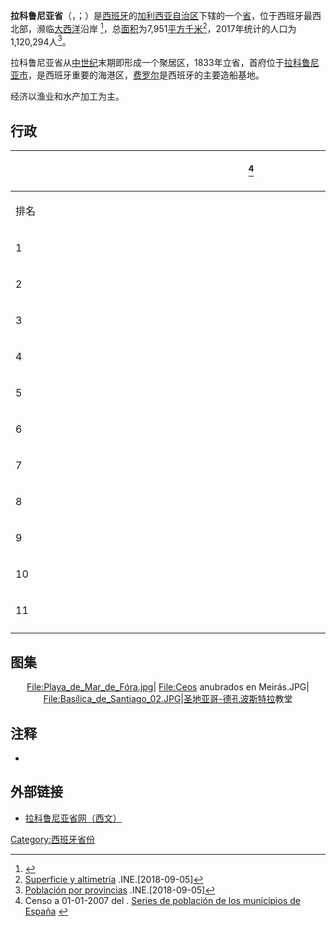 {{NoteTA
|G1=地名
}}
{{Infobox Province Spain
|name                    = 拉科鲁尼亚省
|native_name             = Provincia de La Coruña
|image_skyline           = Torre_de_Hércules_-_DivesGallaecia2012-62.jpg
|image_alt               = 
|image_caption           = 
|image_flag              = 
|image_shield            = Coat of Arms of the Province of Corunna.svg
|motto                   = 
|anthem                  = 
|image_map               = A_Coruna_in_Spain_(plus_Canarias).svg
|coordinates             = {{coord|43.37|-8.40|region:ES-C|display=inline,title}}
|autonomous_community    = {{flagicon|Galicia}}[[加利西亚自治区|加利西亚自治区]]
|capital                 = [[拉科鲁尼亚|拉科鲁尼亚市]]
|government_type         = 
|president               = 
|president_party         = 
|area_total_km2          = 7,273
|area_rank               = 32
|area_percent            = 1.58
|elevation_m             = 
|language                = [[加利西亚语|加利西亚语]]和[[西班牙语|西班牙语]]
|population_total        = 1,120,294
|population_as_of        = 2017
|population_rank         = 10
|population_percent      = 
|population_demonym      = Coruñés, -a
|website                 = {{URL|http://www.dicoruna.es}}
}}

'''拉科鲁尼亚省'''（{{lang-es|Provincia de La Coruña}}，{{IPA-es|la koˈɾuɲa|}}；{{lang-en|Corunna}}）是[[西班牙|西班牙]]的[[加利西亚自治区|加利西亚自治区]]下辖的一个[[省|省]]，位于西班牙最西北部，濒临[[大西洋|大西洋]]沿岸 <ref>{{cite web |url=http://encyclopedia.jrank.org/COR_CRE/CORUNNA_Span_La_Coruna_Fr_La_Co.html |title=CORUNNA |publisher=Online Encyclopedia |accessdate=22 September 2008 |archive-url=https://web.archive.org/web/20100227091005/http://encyclopedia.jrank.org/COR_CRE/CORUNNA_Span_La_Coruna_Fr_La_Co.html |archive-date=2010-02-27 |dead-url=yes }}</ref>，总[[面积|面积]]为7,951[[平方千米|平方千米]]<ref>[http://www.ine.es/inebaseweb/pdfDispacher.do?td=154090&L=0 Superficie y altimetría] {{Wayback|url=http://www.ine.es/inebaseweb/pdfDispacher.do?td=154090&L=0 |date=20180912121137 }}.INE.[2018-09-05]</ref>，2017年统计的人口为1,120,294人<ref>[http://www.ine.es/jaxiT3/Datos.htm?t=2852 Población por provincias] {{Wayback|url=http://www.ine.es/jaxiT3/Datos.htm?t=2852 |date=20180824011226 }}.INE.[2018-09-05]</ref>。

拉科鲁尼亚省从[[中世纪|中世纪]]末期即形成一个聚居区，1833年立省，首府位于[[拉科鲁尼亚|拉科鲁尼亚市]]，是西班牙重要的海港区，[[费罗尔|费罗尔]]是西班牙的主要造船基地。

经济以渔业和水产加工为主。

==行政==
{| class="toc" cellpadding=0 cellspacing=0 width=25% style="float:left; text-align:center;clear:all; margin-right:8px; font-size:90%;"
!bgcolor=black colspan=8 style="color:white;"|拉科鲁尼亚省市镇人口排名 (2014年)<ref>Censo a 01-01-2007 del {{tsl|es|Instituto Nacional de Estadística de España|INE}}. [http://www.ine.es/inebase2/leer.jsp?L=0&divi=DPOP&his=0 Series de población de los municipios de España] {{Wayback|url=http://www.ine.es/inebase2/leer.jsp?L=0&divi=DPOP&his=0 |date=20100418061537 }}</ref>
|-bgcolor=#efefef
!width=10% |排名
!width=47% |市镇
!width=15% |人口
|-
|1||align=left|'''[[拉科魯尼亞|拉科魯尼亞]]||align=right|244,810
|-
|2||align=left|'''[[聖地亞哥-德孔波斯特拉|聖地亞哥-德孔波斯特拉]]||align=right|95,800
|-
|3||align=left|'''[[费罗尔|费罗尔]]||align=right|70,389
|-
|4||align=left|'''[[纳龙|纳龙]]||align=right|39,574
|-
|5||align=left|'''[[奥莱罗斯|奥莱罗斯]]||align=right|34,563
|-
|6||align=left|'''[[卡尔瓦略|卡尔瓦略]]||align=right|31,288
|-
|7||align=left|'''[[阿尔泰霍|阿尔泰霍]]||align=right|30,857
|-
|8||align=left|'''[[阿梅斯|阿梅斯]]||align=right|29,975
|-
|9||align=left|'''[[库列雷多|库列雷多]]||align=right|29,434
|-
|10||align=left|'''[[里韦拉|里韦拉]]||align=right|27,565
|-
|11||align=left|'''[[坎夫雷|坎夫雷]]||align=right|24,029
|-
|}

==图集==
<center>
<gallery>
File:Playa_de_Mar_de_Fóra.jpg|
File:Ceos anubrados en Meirás.JPG|
File:Basílica_de_Santiago_02.JPG|[[圣地亚哥-德孔波斯特拉|圣地亚哥-德孔波斯特拉]]教堂
</gallery>
</center>

== 注释 ==
* {{1911}}
{{reflist}}

== 外部链接 ==
* [http://www1.dicoruna.es/ 拉科鲁尼亚省网（西文）] {{Wayback|url=http://www1.dicoruna.es/ |date=20130119102341 }}

{{commonscat|Province of A Coruña}}
{{西班牙省份}}
{{Authority control}}
{{DEFAULTSORT:Province Of A Coruna}}

[[Category:西班牙省份|Category:西班牙省份]]